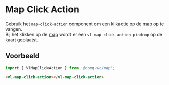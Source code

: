 
# Map Click Action

Gebruik het `map-click-action` component om een klikactie op de [map](/docs/map-map--map-default) op te vangen.<br/>
Bij het klikken op de [map](/docs/map-map--map-default) wordt er een `vl-map-click-action-pindrop` op de kaart geplaatst.


## Voorbeeld

```js
import { VlMapClickAction } from '@domg-wc/map';
```

```html
<vl-map-click-action></vl-map-click-action>
```

<Canvas of={VlMapClickActionStories.MapClickActionDefault} />
